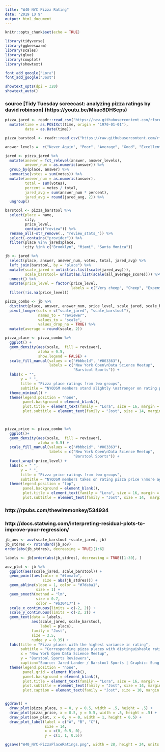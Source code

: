 ```yaml
---
title: "W40 NYC Pizza Rating"
date: '2019 10 9'
output: html_document
---
```


```r
knitr::opts_chunk$set(echo = TRUE)
```

```r
library(tidyverse)
library(ggbeeswarm)
library(scales)
library(glue)
library(cowplot)
library(showtext)

font_add_google("Lora")
font_add_google("Jost")

showtext_opts(dpi = 320)
showtext_auto()
```
### source [Tidy Tuesday screecast: analyzing pizza ratings by david robinson] (https://youtu.be/Mkac8DHScps)
```r
pizza_jared <- readr::read_csv("https://raw.githubusercontent.com/rfordatascience/tidytuesday/master/data/2019/2019-10-01/pizza_jared.csv") %>% 
  mutate(time = as.POSIXct(time, origin = "1970-01-01"),
         date = as.Date(time))

pizza_barstool <- readr::read_csv("https://raw.githubusercontent.com/rfordatascience/tidytuesday/master/data/2019/2019-10-01/pizza_barstool.csv") 
```

```r
answer_levels =  c("Never Again", "Poor", "Average", "Good", "Excellent")

jared <- pizza_jared %>% 
  mutate(answer = fct_relevel(answer, answer_levels),
         answer_num = as.numeric(answer)) %>% 
  group_by(place, answer) %>% 
  summarise(votes = sum(votes)) %>% 
  mutate(answer_num = as.numeric(answer),
         total = sum(votes),
         percent = votes / total,
         jared_avg = sum(answer_num * percent),
         jared_avg = round(jared_avg, 2)) %>% 
  ungroup()
```


```r
barstool <- pizza_barstool %>% 
  select(place = name,
         city,
         price_level,
         contains("review")) %>% 
  rename_all(~str_remove(., "review_stats_")) %>% 
  select(-contains("provider")) %>% 
  filter(place %in% jared$place,
        !city %in% c("Brooklyn", "Miami", "Santa Monica"))

jb <- jared %>% 
  select(place, answer, answer_num, votes, total, jared_avg) %>% 
  left_join(barstool, by = "place") %>%  
  mutate(scale_jared = unlist(as.list(scale(jared_avg))), 
         scale_barstool= unlist(as.list(scale(all_average_score)))) %>% 
  unnest() %>% 
  mutate(price_level = factor(price_level,
                              labels = c("Very cheep", "Cheep", "Expensive"))) %>% 
  filter(!is.na(price_level))

pizza_combo <- jb %>% 
  distinct(place, answer, answer_num, price_level, scale_jared, scale_barstool) %>% 
  pivot_longer(cols = c("scale_jared", "scale_barstool"),
               names_to = "reviewer",
               values_to = "scale",
               values_drop_na = TRUE) %>% 
  mutate(average = round(scale, 2))
```

```r
pizza_place <- pizza_combo %>% 
  ggplot() +
  geom_density(aes(scale,  fill = reviewer), 
               alpha = 0.5,
               show.legend = FALSE) +
  scale_fill_manual(values = c("#bbbc1d", "#003363"),
                    labels = c("New York Open\nData Science Meetup",
                               "Barstool Sports")) +
  labs(x = "", 
       y = " ",
       title = "Pizza place ratings from two groups",
       subtitle = "NYODSM members stand slightly \nstronger on rating pizza places \nin New York city than Barstool \nsports reviewers") +
  theme_minimal() +
  theme(legend.position = "none",
        panel.background = element_blank(),
        plot.title = element_text(family = "Lora", size = 16, margin = margin(b = 7)),
        plot.subtitle = element_text(family = "Jost", size = 14, margin = margin(b = 10)))
  


pizza_price <- pizza_combo %>% 
  ggplot()+
  geom_density(aes(scale,  fill = reviewer), 
               alpha = 0.5) +
  scale_fill_manual(values = c("#bbbc1d", "#003363"),
                    labels = c("New York Open\nData Science Meetup",
                               "Barstool Sports")) +
  facet_wrap(~price_level) + 
  labs(x = " ",
       y = " ",
       title = "Pizza price ratings from two groups",
       subtitle = "NYODSM members takes on rating pizza price \nmore aggressively in New York City than \nBarstool sports reviewers.") +
  theme(legend.position = "top",
        panel.background = element_blank(),
        plot.title = element_text(family = "Lora", size = 16, margin = margin(b = 7)),
        plot.subtitle = element_text(family = "Jost", size = 14,  margin = margin(b = 10)))
```
### http://rpubs.com/thewiremonkey/534934
### http://docs.statwing.com/interpreting-residual-plots-to-improve-your-regression/ 
```r
jb_aov <- aov(scale_barstool ~scale_jared, jb)
jb_stdres <- rstandard(jb_aov)
order(abs(jb_stdres), decreasing = TRUE)[1:6]
```

```r
labels <- jb[order(abs(jb_stdres), decreasing = TRUE)[1:30], ]

aov_plot <- jb %>% 
  ggplot(aes(scale_jared, scale_barstool)) +
  geom_point(aes(color = "#tomato",
                 size = abs(jb_stdres))) +
  geom_abline(slope = 1, color = "#7daba1",
              size = 1) +
  geom_smooth(method = "lm",
              size = 0.7,
              color = "#b30417") +
  scale_x_continuous(limits = c(-2, 2)) +
  scale_y_continuous(limits = c(-2, 2)) +
  geom_text(data = labels,
            aes(scale_jared, scale_barstool,
                label = place),
            family = "Jost",
            size = 3.5,
            nudge_y = 0.35) +
  labs(title = "Pizza places with the highest variance in rating", 
       subtitle = "Corresponding pizza places with distinguishable rating difference by NYODSM and \nthe average Barstool Sports reviewer # of size is absolute value of the standardized residuals",
       x = "New York Open Data Science Meetup", 
       y = "Barstool Sports Reviewers",
       caption="Source: Jared Lander / Barstool Sports | Graphic: Sung Inkyung") +
  theme(legend.position = "none",
        panel.grid = element_blank(),
        panel.background = element_blank(),
        plot.title = element_text(family = "Lora", size = 16, margin = margin(b = 7)),
        plot.subtitle = element_text(family = "Jost", size = 14, margin = margin(b = 10)),
        plot.caption = element_text(family = "Jost", size = 10, margin = margin(t = 15))) 


ggdraw() +
  draw_plot(pizza_place, x = 0, y = 0.5, width = .5, height = .5) +
  draw_plot(pizza_price, x = 0.5, y = 0.5, width = .5, height = .5) +
  draw_plot(aov_plot, x = 0, y = 0, width = 1, height = 0.5) +
  draw_plot_label(label = c("A", "B", "C"), 
                  size = 14, 
                  x = c(0, 0.5, 0),
                  y = c(1, 1, 0.5))

ggsave("W40_NYC-PizzaPlaceRatings.png", width = 28, height = 24, units = "cm")
```